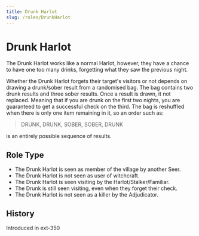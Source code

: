 ```yaml
---
title: Drunk Harlot
slug: /roles/DrunkHarlot
---
```


# Drunk Harlot

The Drunk Harlot works like a normal Harlot, however, they have a chance to have one too many drinks, forgetting what they saw the previous night.

Whether the Drunk Harlot forgets their target's visitors or not depends on drawing a drunk/sober result from a randomised bag. The bag contains two drunk results and three sober results. Once a result is drawn, it not replaced. Meaning that if you are drunk on the first two nights, you are guaranteed to get a successful check on the third. The bag is reshuffled when there is only one item remaining in it, so an order such as:

> DRUNK, DRUNK, SOBER, SOBER, DRUNK

is an entirely possible sequence of results.

## Role Type

- The Drunk Harlot is seen as member of the village by another Seer.
- The Drunk Harlot is not seen as user of witchcraft.
- The Drunk Harlot is seen visiting by the Harlot/Stalker/Familiar.
- The Drunk is still seen visiting, even when they forget their check.
- The Drunk Harlot is not seen as a killer by the Adjudicator.

## History

<timeline lineColor="white">
  <event interval="2020-01-01">Introduced in ext-350</event>
</timeline>
